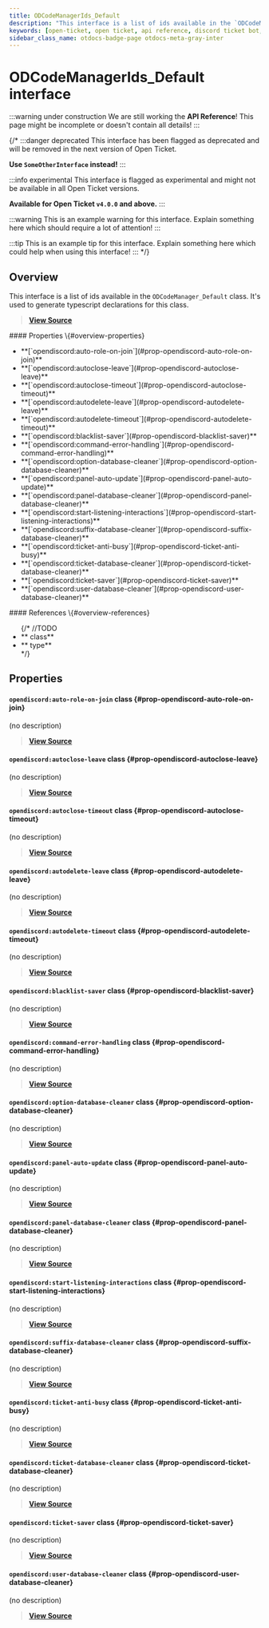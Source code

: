 ```yaml
---
title: ODCodeManagerIds_Default
description: "This interface is a list of ids available in the `ODCodeManager_Default` class. It's used to generate typescript declarations for this class."
keywords: [open-ticket, open ticket, api reference, discord ticket bot, interface]
sidebar_class_name: otdocs-badge-page otdocs-meta-gray-inter
---
```

<head>
    <link rel="apple-touch-icon" href="/img/logo_vertical.png"/>
</head>

# ODCodeManagerIds_Default <M color="gray">interface</M>

:::warning under construction
We are still working the **API Reference**! This page might be incomplete or doesn't contain all details!
:::

{/*
:::danger deprecated
This interface has been flagged as deprecated and will be removed in the next version of Open Ticket.

**Use `SomeOtherInterface` instead!**
:::

:::info experimental
This interface is flagged as experimental and might not be available in all Open Ticket versions.

**Available for Open Ticket `v4.0.0` and above.**
:::

:::warning
This is an example warning for this interface. Explain something here which should require a lot of attention!
:::

:::tip
This is an example tip for this interface. Explain something here which could help when using this interface!
:::
*/}

## Overview
This interface is a list of ids available in the `ODCodeManager_Default` class.
It's used to generate typescript declarations for this class.

> [**View Source**](https://otgithub.dj-dj.be/tree/main/src/core/api/defaults/code.ts#L11)

<FlexHorizontal>
<div style={{width:"50%"}}>
    #### Properties \{#overview-properties}
    <ul>
        <li>**[`opendiscord:auto-role-on-join`](#prop-opendiscord-auto-role-on-join)**</li>
        <li>**[`opendiscord:autoclose-leave`](#prop-opendiscord-autoclose-leave)**</li>
        <li>**[`opendiscord:autoclose-timeout`](#prop-opendiscord-autoclose-timeout)**</li>
        <li>**[`opendiscord:autodelete-leave`](#prop-opendiscord-autodelete-leave)**</li>
        <li>**[`opendiscord:autodelete-timeout`](#prop-opendiscord-autodelete-timeout)**</li>
        <li>**[`opendiscord:blacklist-saver`](#prop-opendiscord-blacklist-saver)**</li>
        <li>**[`opendiscord:command-error-handling`](#prop-opendiscord-command-error-handling)**</li>
        <li>**[`opendiscord:option-database-cleaner`](#prop-opendiscord-option-database-cleaner)**</li>
        <li>**[`opendiscord:panel-auto-update`](#prop-opendiscord-panel-auto-update)**</li>
        <li>**[`opendiscord:panel-database-cleaner`](#prop-opendiscord-panel-database-cleaner)**</li>
        <li>**[`opendiscord:start-listening-interactions`](#prop-opendiscord-start-listening-interactions)**</li>
        <li>**[`opendiscord:suffix-database-cleaner`](#prop-opendiscord-suffix-database-cleaner)**</li>
        <li>**[`opendiscord:ticket-anti-busy`](#prop-opendiscord-ticket-anti-busy)**</li>
        <li>**[`opendiscord:ticket-database-cleaner`](#prop-opendiscord-ticket-database-cleaner)**</li>
        <li>**[`opendiscord:ticket-saver`](#prop-opendiscord-ticket-saver)**</li>
        <li>**[`opendiscord:user-database-cleaner`](#prop-opendiscord-user-database-cleaner)**</li>
    </ul>
</div>
<div style={{width:"50%"}}>
    #### References \{#overview-references}
    <ul>
        {/*
        //TODO
        <li>**<code><ApiUrl url="class:ODId" label="api.ODId"/></code> <M color="purple">class</M>**</li>
        <li>**<code><ApiUrl url="type:ODExampleType" label="api.ODExampleType"/></code> <M color="brown">type</M>**</li>
        */}
    </ul>
</div>
</FlexHorizontal>

## Properties
<Divider></Divider>
#### `opendiscord:auto-role-on-join` <M color="purple">class</M> <ApiBlock><ApiUrl url="class:ODCode" label="api.ODCode"/></ApiBlock> \{#prop-opendiscord-auto-role-on-join}
(no description)

> [**View Source**](https://otgithub.dj-dj.be/tree/main/src/core/api/defaults/code.ts#L22)

<Divider></Divider>
#### `opendiscord:autoclose-leave` <M color="purple">class</M> <ApiBlock><ApiUrl url="class:ODCode" label="api.ODCode"/></ApiBlock> \{#prop-opendiscord-autoclose-leave}
(no description)

> [**View Source**](https://otgithub.dj-dj.be/tree/main/src/core/api/defaults/code.ts#L24)

<Divider></Divider>
#### `opendiscord:autoclose-timeout` <M color="purple">class</M> <ApiBlock><ApiUrl url="class:ODCode" label="api.ODCode"/></ApiBlock> \{#prop-opendiscord-autoclose-timeout}
(no description)

> [**View Source**](https://otgithub.dj-dj.be/tree/main/src/core/api/defaults/code.ts#L23)

<Divider></Divider>
#### `opendiscord:autodelete-leave` <M color="purple">class</M> <ApiBlock><ApiUrl url="class:ODCode" label="api.ODCode"/></ApiBlock> \{#prop-opendiscord-autodelete-leave}
(no description)

> [**View Source**](https://otgithub.dj-dj.be/tree/main/src/core/api/defaults/code.ts#L26)

<Divider></Divider>
#### `opendiscord:autodelete-timeout` <M color="purple">class</M> <ApiBlock><ApiUrl url="class:ODCode" label="api.ODCode"/></ApiBlock> \{#prop-opendiscord-autodelete-timeout}
(no description)

> [**View Source**](https://otgithub.dj-dj.be/tree/main/src/core/api/defaults/code.ts#L25)

<Divider></Divider>
#### `opendiscord:blacklist-saver` <M color="purple">class</M> <ApiBlock><ApiUrl url="class:ODCode" label="api.ODCode"/></ApiBlock> \{#prop-opendiscord-blacklist-saver}
(no description)

> [**View Source**](https://otgithub.dj-dj.be/tree/main/src/core/api/defaults/code.ts#L21)

<Divider></Divider>
#### `opendiscord:command-error-handling` <M color="purple">class</M> <ApiBlock><ApiUrl url="class:ODCode" label="api.ODCode"/></ApiBlock> \{#prop-opendiscord-command-error-handling}
(no description)

> [**View Source**](https://otgithub.dj-dj.be/tree/main/src/core/api/defaults/code.ts#L12)

<Divider></Divider>
#### `opendiscord:option-database-cleaner` <M color="purple">class</M> <ApiBlock><ApiUrl url="class:ODCode" label="api.ODCode"/></ApiBlock> \{#prop-opendiscord-option-database-cleaner}
(no description)

> [**View Source**](https://otgithub.dj-dj.be/tree/main/src/core/api/defaults/code.ts#L16)

<Divider></Divider>
#### `opendiscord:panel-auto-update` <M color="purple">class</M> <ApiBlock><ApiUrl url="class:ODCode" label="api.ODCode"/></ApiBlock> \{#prop-opendiscord-panel-auto-update}
(no description)

> [**View Source**](https://otgithub.dj-dj.be/tree/main/src/core/api/defaults/code.ts#L19)

<Divider></Divider>
#### `opendiscord:panel-database-cleaner` <M color="purple">class</M> <ApiBlock><ApiUrl url="class:ODCode" label="api.ODCode"/></ApiBlock> \{#prop-opendiscord-panel-database-cleaner}
(no description)

> [**View Source**](https://otgithub.dj-dj.be/tree/main/src/core/api/defaults/code.ts#L14)

<Divider></Divider>
#### `opendiscord:start-listening-interactions` <M color="purple">class</M> <ApiBlock><ApiUrl url="class:ODCode" label="api.ODCode"/></ApiBlock> \{#prop-opendiscord-start-listening-interactions}
(no description)

> [**View Source**](https://otgithub.dj-dj.be/tree/main/src/core/api/defaults/code.ts#L13)

<Divider></Divider>
#### `opendiscord:suffix-database-cleaner` <M color="purple">class</M> <ApiBlock><ApiUrl url="class:ODCode" label="api.ODCode"/></ApiBlock> \{#prop-opendiscord-suffix-database-cleaner}
(no description)

> [**View Source**](https://otgithub.dj-dj.be/tree/main/src/core/api/defaults/code.ts#L15)

<Divider></Divider>
#### `opendiscord:ticket-anti-busy` <M color="purple">class</M> <ApiBlock><ApiUrl url="class:ODCode" label="api.ODCode"/></ApiBlock> \{#prop-opendiscord-ticket-anti-busy}
(no description)

> [**View Source**](https://otgithub.dj-dj.be/tree/main/src/core/api/defaults/code.ts#L27)

<Divider></Divider>
#### `opendiscord:ticket-database-cleaner` <M color="purple">class</M> <ApiBlock><ApiUrl url="class:ODCode" label="api.ODCode"/></ApiBlock> \{#prop-opendiscord-ticket-database-cleaner}
(no description)

> [**View Source**](https://otgithub.dj-dj.be/tree/main/src/core/api/defaults/code.ts#L18)

<Divider></Divider>
#### `opendiscord:ticket-saver` <M color="purple">class</M> <ApiBlock><ApiUrl url="class:ODCode" label="api.ODCode"/></ApiBlock> \{#prop-opendiscord-ticket-saver}
(no description)

> [**View Source**](https://otgithub.dj-dj.be/tree/main/src/core/api/defaults/code.ts#L20)

<Divider></Divider>
#### `opendiscord:user-database-cleaner` <M color="purple">class</M> <ApiBlock><ApiUrl url="class:ODCode" label="api.ODCode"/></ApiBlock> \{#prop-opendiscord-user-database-cleaner}
(no description)

> [**View Source**](https://otgithub.dj-dj.be/tree/main/src/core/api/defaults/code.ts#L17)

<Divider></Divider>
